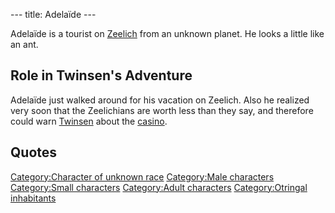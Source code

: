 ---
title: Adelaïde
---

{{Character|
Name=Adelaïde|
Image=DVADELAI.JPG|
Race=Unknown|
Gender=Male|
Size=Small|
Age=Adult}}

Adelaïde is a tourist on [[Zeelich]] from an unknown planet. He looks a little like an ant.

==Role in Twinsen's Adventure==
Adelaïde just walked around for his vacation on Zeelich. Also he realized very soon that the Zeelichians are worth less than they say, and therefore could warn [[Twinsen]] about the [[casino]].

==Quotes==
{{Quote|
Quote=This is a well organized planet: soldiers everywhere, law and order, discipline, clean treets.|
Character=Adelaïde}}
{{Quote|
Quote=I shouldn't never have watched that commercial for Zeelich, it's so fake. The changing of the guard was lousy, we never even got to see the emperor, and that casino, it's a tourist clip-joint..."Have trust in our friendship..." Hah! Who are they trying to kidding!|
Character=Adelaïde}}
{{Quote|
Quote=I hope my shuttle will be here soon, I can't wait to get back home.|
Character=Adelaïde}}

[[Category:Character of unknown race]]
[[Category:Male characters]]
[[Category:Small characters]]
[[Category:Adult characters]]
[[Category:Otringal inhabitants]]